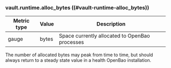 ### vault.runtime.alloc_bytes ((#vault-runtime-alloc_bytes))

Metric type | Value | Description
----------- | ----- | -----------
gauge       | bytes | Space currently allocated to OpenBao processes

The number of allocated bytes may peak from time to time, but should 
always return to a steady state value in a health OpenBao installation.
